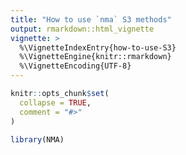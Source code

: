 ```yaml
---
title: "How to use `nma` S3 methods"
output: rmarkdown::html_vignette
vignette: >
  %\VignetteIndexEntry{how-to-use-S3}
  %\VignetteEngine{knitr::rmarkdown}
  %\VignetteEncoding{UTF-8}
---
```


```r
knitr::opts_chunk$set(
  collapse = TRUE,
  comment = "#>"
)
```

```r
library(NMA)
```

